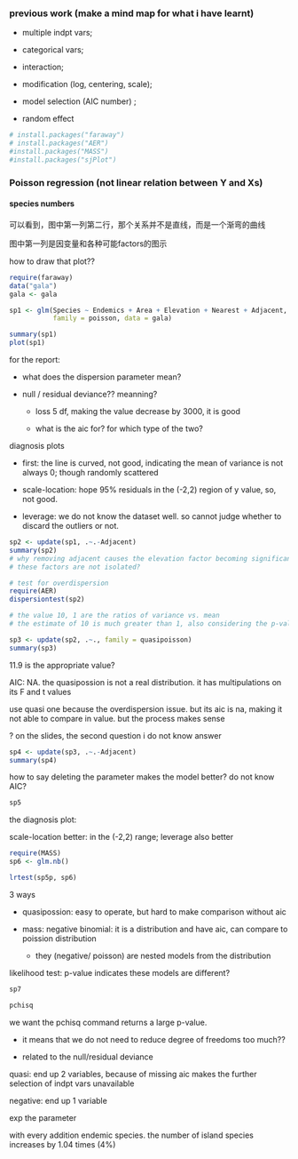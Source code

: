 ### previous work (make a mind map for what i have learnt)

-   multiple indpt vars;

-   categorical vars;

-    interaction;

-   modification (log, centering, scale);

-   model selection (AIC number) ;

-   random effect

```r
# install.packages("faraway")
# install.packages("AER")
#install.packages("MASS")
#install.packages("sjPlot")
```

### Poisson regression (not linear relation between Y and Xs)

#### species numbers

可以看到，图中第一列第二行，那个关系并不是直线，而是一个渐弯的曲线

图中第一列是因变量和各种可能factors的图示

how to draw that plot??

```r
require(faraway)
data("gala")
gala <- gala

sp1 <- glm(Species ~ Endemics + Area + Elevation + Nearest + Adjacent,
           family = poisson, data = gala)

summary(sp1)
plot(sp1)
```

for the report:

-   what does the dispersion parameter mean?

-   null / residual deviance?? meanning?

    -   loss 5 df, making the value decrease by 3000, it is good

    -   what is the aic for? for which type of the two?

diagnosis plots

-   first: the line is curved, not good, indicating the mean of variance is not always 0; though randomly scattered

-   scale-location: hope 95% residuals in the (-2,2) region of y value, so, not good.

-   leverage: we do not know the dataset well. so cannot judge whether to discard the outliers or not.

```r
sp2 <- update(sp1, .~.-Adjacent)
summary(sp2)
# why removing adjacent causes the elevation factor becoming significant?
# these factors are not isolated?

# test for overdispersion
require(AER)
dispersiontest(sp2)

# the value 10, 1 are the ratios of variance vs. mean
# the estimate of 10 is much greater than 1, also considering the p-value. They make the overdispersion problem an issue in this case.
```

```r
sp3 <- update(sp2, .~., family = quasipoisson)
summary(sp3)
```

11.9 is the appropriate value?

AIC: NA. the quasipossion is not a real distribution. it has multipulations on its F and t values

use quasi one because the overdispersion issue. but its aic is na, making it not able to compare in value. but the process makes sense

? on the slides, the second question i do not know answer

```r
sp4 <- update(sp3, .~.-Adjacent)
summary(sp4)
```

how to say deleting the parameter makes the model better? do not know AIC?

```r
sp5
```

the diagnosis plot:

scale-location better: in the (-2,2) range; leverage also better

```r
require(MASS)
sp6 <- glm.nb()

lrtest(sp5p, sp6)
```

3 ways

-   quasipossion: easy to operate, but hard to make comparison without aic

-   mass: negative binomial: it is a distribution and have aic, can compare to poission distribution

    -   they (negative/ poisson) are nested models from the distribution

likelihood test: p-value indicates these models are different?

```r
sp7

pchisq
```

we want the pchisq command returns a large p-value.

-   it means that we do not need to reduce degree of freedoms too much??

-   related to the null/residual deviance

quasi: end up 2 variables, because of missing aic makes the further selection of indpt vars unavailable

negative: end up 1 variable

exp the parameter

with every addition endemic species. the number of island species increases by 1.04 times (4%)
